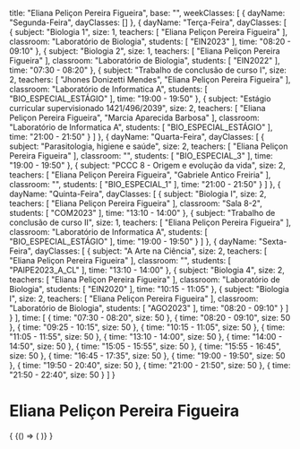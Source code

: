   title: "Eliana Peliçon Pereira Figueira",
  base: "",
  weekClasses: [
    {
      dayName: "Segunda-Feira",
      dayClasses: []
    },
    {
      dayName: "Terça-Feira",
      dayClasses: [
        {
          subject: "Biologia 1",
          size: 1,
          teachers: [
            "Eliana Peliçon Pereira Figueira"
          ],
          classroom: "Laboratório de Biologia",
          students: [
            "EIN2023"
          ],
          time: "08:20 - 09:10"
        },
        {
          subject: "Biologia 2",
          size: 1,
          teachers: [
            "Eliana Peliçon Pereira Figueira"
          ],
          classroom: "Laboratório de Biologia",
          students: [
            "EIN2022"
          ],
          time: "07:30 - 08:20"
        },
        {
          subject: "Trabalho de conclusão de curso I",
          size: 2,
          teachers: [
            "Jhones Donizetti Mendes",
            "Eliana Peliçon Pereira Figueira"
          ],
          classroom: "Laboratório de Informatica A",
          students: [
            "BIO_ESPECIAL_ESTÁGIO"
          ],
          time: "19:00 - 19:50"
        },
        {
          subject: "Estágio curricular supervisionado 1421/496/2039",
          size: 2,
          teachers: [
            "Eliana Peliçon Pereira Figueira",
            "Marcia Aparecida Barbosa"
          ],
          classroom: "Laboratório de Informatica A",
          students: [
            "BIO_ESPECIAL_ESTÁGIO"
          ],
          time: "21:00 - 21:50"
        }
      ]
    },
    {
      dayName: "Quarta-Feira",
      dayClasses: [
        {
          subject: "Parasitologia, higiene e saúde",
          size: 2,
          teachers: [
            "Eliana Peliçon Pereira Figueira"
          ],
          classroom: "",
          students: [
            "BIO_ESPECIAL_3"
          ],
          time: "19:00 - 19:50"
        },
        {
          subject: "PCCC 8 - Origem e evolução da vida",
          size: 2,
          teachers: [
            "Eliana Peliçon Pereira Figueira",
            "Gabriele Antico Freiria"
          ],
          classroom: "",
          students: [
            "BIO_ESPECIAL_1"
          ],
          time: "21:00 - 21:50"
        }
      ]
    },
    {
      dayName: "Quinta-Feira",
      dayClasses: [
        {
          subject: "Biologia I",
          size: 2,
          teachers: [
            "Eliana Peliçon Pereira Figueira"
          ],
          classroom: "Sala 8-2",
          students: [
            "COM2023"
          ],
          time: "13:10 - 14:00"
        },
        {
          subject: "Trabalho de conclusão de curso II",
          size: 1,
          teachers: [
            "Eliana Peliçon Pereira Figueira"
          ],
          classroom: "Laboratório de Informatica A",
          students: [
            "BIO_ESPECIAL_ESTÁGIO"
          ],
          time: "19:00 - 19:50"
        }
      ]
    },
    {
      dayName: "Sexta-Feira",
      dayClasses: [
        {
          subject: "A Arte na Ciência",
          size: 2,
          teachers: [
            "Eliana Peliçon Pereira Figueira"
          ],
          classroom: "",
          students: [
            "PAIPE2023_A_CL"
          ],
          time: "13:10 - 14:00"
        },
        {
          subject: "Biologia 4",
          size: 2,
          teachers: [
            "Eliana Peliçon Pereira Figueira"
          ],
          classroom: "Laboratório de Biologia",
          students: [
            "EIN2020"
          ],
          time: "10:15 - 11:05"
        },
        {
          subject: "Biologia I",
          size: 2,
          teachers: [
            "Eliana Peliçon Pereira Figueira"
          ],
          classroom: "Laboratório de Biologia",
          students: [
            "AGO2023"
          ],
          time: "08:20 - 09:10"
        }
      ]
    }
  ],
  time: [
    {
      time: "07:30 - 08:20",
      size: 50
    },
    {
      time: "08:20 - 09:10",
      size: 50
    },
    {
      time: "09:25 - 10:15",
      size: 50
    },
    {
      time: "10:15 - 11:05",
      size: 50
    },
    {
      time: "11:05 - 11:55",
      size: 50
    },
    {
      time: "13:10 - 14:00",
      size: 50
    },
    {
      time: "14:00 - 14:50",
      size: 50
    },
    {
      time: "15:05 - 15:55",
      size: 50
    },
    {
      time: "15:55 - 16:45",
      size: 50
    },
    {
      time: "16:45 - 17:35",
      size: 50
    },
    {
      time: "19:00 - 19:50",
      size: 50
    },
    {
      time: "19:50 - 20:40",
      size: 50
    },
    {
      time: "21:00 - 21:50",
      size: 50
    },
    {
      time: "21:50 - 22:40",
      size: 50
    }
  ]
}

# Eliana Peliçon Pereira Figueira

<div>
  {
    <BrowserOnly>
      {() => (
        <Grid
          title={data.title}
          weekClasses={data.weekClasses}
          time={data.time}
        />
      )}
    </BrowserOnly>
  }
</div>
